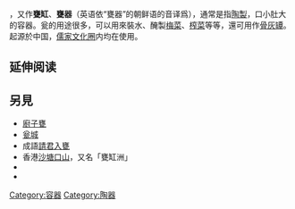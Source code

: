 {{wiktionary|甕}}
{{expand|time=2015-11-20T08:50:06+00:00}}
{{unreferenced|time=2015-11-20T08:50:06+00:00}}
'''{{ruby-py|甕|-{zh-cn:wèng;zh-tw:ㄨㄥˋ}-}}'''，又作'''甕缸'''、'''甕器'''（英语依“甕器”的朝鲜语的音译爲{{lang|en|onggi}}），通常是指[[陶器|陶製]]，口小肚大的容器。瓮的用途很多，可以用來裝水、醃製[[梅菜|梅菜]]、[[榨菜|榨菜]]等等，還可用作[[骨灰罈|骨灰罈]]。起源於中国，[[儒家文化圈|儒家文化圈]]内均在使用。

== 延伸阅读 ==
{{Wikisource further reading}}

==另見==
*[[廚子甕|廚子甕]]
*[[瓮城|瓮城]]
*成語[[請君入甕|請君入甕]] 
*香港[[沙塘口山|沙塘口山]]，又名「甕缸洲」
* {{Lookfrom|甕}}
* {{Lookfrom|瓮}}

{{小作品}}
[[Category:容器|Category:容器]]
[[Category:陶器|Category:陶器]]